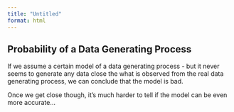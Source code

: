```yaml
---
title: "Untitled"
format: html
---
```


## Probability of a Data Generating Process

If we assume a certain model of a data generating process - but it never seems to generate any data close the what is observed from the real data generating process, we can conclude that the model is bad.

Once we get close though, it's much harder to tell if the model can be even more accurate...